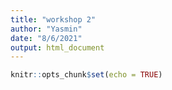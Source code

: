 ```yaml
---
title: "workshop 2"
author: "Yasmin"
date: "8/6/2021"
output: html_document
---
```


```r
knitr::opts_chunk$set(echo = TRUE)
```
